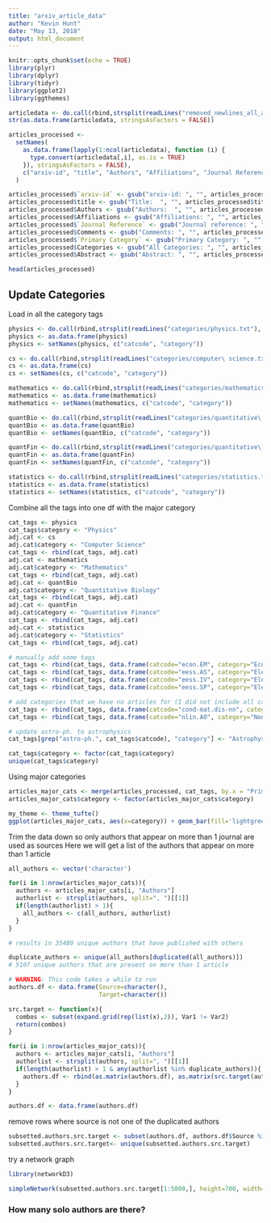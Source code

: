 ```yaml
---
title: "arxiv_article_data"
author: "Kevin Hunt"
date: "May 13, 2018"
output: html_document
---
```


```r
knitr::opts_chunk$set(echo = TRUE)
library(plyr)
library(dplyr)
library(tidyr)
library(ggplot2)
library(ggthemes)
```

```r
articledata <- do.call(rbind,strsplit(readLines("removed_newlines_all_article_data.txt"), "@@@",fixed=T))
str(as.data.frame(articledata, stringsAsFactors = FALSE))

articles_processed <- 
  setNames(
    as.data.frame(lapply(1:ncol(articledata), function (i) {
      type.convert(articledata[,i], as.is = TRUE)
    }), stringsAsFactors = FALSE),
    c("arxiv-id", "title", "Authors", "Affiliations", "Journal Reference", "Comments", "Primary Category", "Categories", "Abstract")
  )

articles_processed$`arxiv-id` <- gsub("arxiv-id: ", "", articles_processed$`arxiv-id`)
articles_processed$title <- gsub("Title:  ", "", articles_processed$title)
articles_processed$Authors <- gsub("Authors:  ", "", articles_processed$Authors)
articles_processed$Affiliations <- gsub("Affiliations: ", "", articles_processed$Affiliations)
articles_processed$`Journal Reference` <- gsub("Journal reference: ", "", articles_processed$`Journal Reference`)
articles_processed$Comments <- gsub("Comments: ", "", articles_processed$Comments)
articles_processed$`Primary Category` <- gsub("Primary Category: ", "", articles_processed$`Primary Category`)
articles_processed$Categories <- gsub("All Categories: ", "", articles_processed$Categories)
articles_processed$Abstract <- gsub("Abstract: ", "", articles_processed$Abstract)

head(articles_processed)
```

## Update Categories

Load in all the category tags
```r
physics <- do.call(rbind,strsplit(readLines("categories/physics.txt"), ": ",fixed=T))
physics <- as.data.frame(physics)
physics <- setNames(physics, c("catcode", "category"))

cs <- do.call(rbind,strsplit(readLines("categories/computer\ science.txt"), ": ",fixed=T))
cs <- as.data.frame(cs)
cs <- setNames(cs, c("catcode", "category"))

mathematics <- do.call(rbind,strsplit(readLines("categories/mathematics.txt"), ": ",fixed=T))
mathematics <- as.data.frame(mathematics)
mathematics <- setNames(mathematics, c("catcode", "category"))

quantBio <- do.call(rbind,strsplit(readLines("categories/quantitative\ biology.txt"), ": ",fixed=T))
quantBio <- as.data.frame(quantBio)
quantBio <- setNames(quantBio, c("catcode", "category"))

quantFin <- do.call(rbind,strsplit(readLines("categories/quantitative\ finance.txt"), ": ",fixed=T))
quantFin <- as.data.frame(quantFin)
quantFin <- setNames(quantFin, c("catcode", "category"))

statistics <- do.call(rbind,strsplit(readLines("categories/statistics.txt"), ": ",fixed=T))
statistics <- as.data.frame(statistics)
statistics <- setNames(statistics, c("catcode", "category"))
```

Combine all the tags into one df with the major category
```r
cat_tags <- physics
cat_tags$category <- "Physics"
adj.cat <- cs
adj.cat$category <- "Computer Science"
cat_tags <- rbind(cat_tags, adj.cat)
adj.cat <- mathematics
adj.cat$category <- "Mathematics"
cat_tags <- rbind(cat_tags, adj.cat)
adj.cat <- quantBio
adj.cat$category <- "Quantitative Biology"
cat_tags <- rbind(cat_tags, adj.cat)
adj.cat <- quantFin
adj.cat$category <- "Quantitative Finance"
cat_tags <- rbind(cat_tags, adj.cat)
adj.cat <- statistics
adj.cat$category <- "Statistics"
cat_tags <- rbind(cat_tags, adj.cat)

# manually add some tags
cat_tags <- rbind(cat_tags, data.frame(catcode="econ.EM", category="Econometrics"))
cat_tags <- rbind(cat_tags, data.frame(catcode="eess.AS", category="Electrical Engineering\nand Systems Science"))
cat_tags <- rbind(cat_tags, data.frame(catcode="eess.IV", category="Electrical Engineering\nand Systems Science"))
cat_tags <- rbind(cat_tags, data.frame(catcode="eess.SP", category="Electrical Engineering\nand Systems Science"))

# add categories that we have no articles for (I did not include all catcodes for these)
cat_tags <- rbind(cat_tags, data.frame(catcode="cond-mat.dis-nn", category="Condensed Matter"))
cat_tags <- rbind(cat_tags, data.frame(catcode="nlin.AO", category="Nonlinear Sciences"))

# update astro-ph. to astrophysics
cat_tags[grep("astro-ph.", cat_tags$catcode), "category"] <- "Astrophysics"

cat_tags$category <- factor(cat_tags$category)
unique(cat_tags$category)
```

Using major categories

```r
articles_major_cats <- merge(articles_processed, cat_tags, by.x = "Primary Category", by.y = "catcode", all.x = TRUE)
articles_major_cats$category <- factor(articles_major_cats$category)

my_theme <- theme_tufte()
ggplot(articles_major_cats, aes(x=category)) + geom_bar(fill='lightgreen') + coord_flip() + xlab(NULL) + my_theme + ylab("Article Counts")
```

Trim the data down so only authors that appear on more than 1 journal are used as sources
Here we will get a list of the authors that appear on more than 1 article
```r
all_authors <- vector('character')

for(i in 1:nrow(articles_major_cats)){
  authors <- articles_major_cats[i, "Authors"]
  authorlist <- strsplit(authors, split=", ")[[1]]
  if(length(authorlist) > 1){
    all_authors <- c(all_authors, authorlist)
  }
}

# results in 35480 unique authors that have published with others

duplicate_authors <- unique(all_authors[duplicated(all_authors)])
# 5107 unique authors that are present on more than 1 article
```

```r
# WARNING: This code takes a while to run
authors.df <- data.frame(Source=character(),
                         Target=character())

src.target <- function(x){
  combos <- subset(expand.grid(rep(list(x),2)), Var1 != Var2)
  return(combos)
}

for(i in 1:nrow(articles_major_cats)){
  authors <- articles_major_cats[i, "Authors"]
  authorlist <- strsplit(authors, split=", ")[[1]]
  if(length(authorlist) > 1 & any(authorlist %in% duplicate_authors)){
    authors.df <- rbind(as.matrix(authors.df), as.matrix(src.target(authorlist)))
  }
}

authors.df <- data.frame(authors.df)
```

remove rows where source is not one of the duplicated authors
```r
subsetted.authors.src.target <- subset(authors.df, authors.df$Source %in% duplicate_authors)
subsetted.authors.src.target<- unique(subsetted.authors.src.target)
```

try a network graph
```r
library(networkD3)

simpleNetwork(subsetted.authors.src.target[1:5000,], height=700, width=700, zoom = TRUE)
```

### How many solo authors are there?


